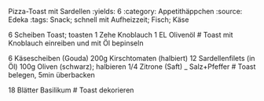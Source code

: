 Pizza-Toast mit Sardellen
:yields: 6
:category: Appetithäppchen
:source: Edeka
:tags: Snack; schnell mit Aufheizzeit; Fisch; Käse

6 Scheiben Toast; toasten
1 Zehe Knoblauch
1 EL Olivenöl
# Toast mit Knoblauch einreiben und mit Öl bepinseln

6 Käsescheiben (Gouda)
200g Kirschtomaten (halbiert)
12 Sardellenfilets (in Öl)
100g Oliven (schwarz); halbieren
1/4 Zitrone (Saft)
_ Salz+Pfeffer
# Toast belegen, 5min überbacken

18 Blätter Basilikum
# Toast dekorieren
